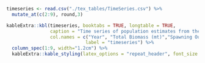 
<!--
moved to exec summary
{r, warning = FALSE, inclue = FALSE}
management <- readxl::read_xlsx("./tables/VRML_management_history.xlsx", sheet = "Management")  %>%
  mutate(across(c(2:13), ~ round(.,3)))
management$Area_landings = c("OFL", "ABC", "Total landings", 
                             "CA rec landings", "OR rec landings", 
                             "WA rec landings","Commercial landings", "Research",
                             "OFL", "ABC", "Total Landings", 
                             "CA rec landings", "Commercial landings", "Research")
colnames(management)[1] = ""



{r, management, results = 'asis'}
kableExtra::kbl(management, booktabs = TRUE, 
  caption = "Annual estimates of total mortality, overfishing limit (OFL), acceptable biological catch (ABC), annual catch limit (ACL) for vermilion. The ABC is equal to the ACL.  Data were obtained from the GEMM reports.",
escape = FALSE) %>%
kableExtra::pack_rows(group_label = paste0("North of 40",intToUtf8(176),"10\' N"), start_row = 1, end_row = 8) %>%
kableExtra::pack_rows(group_label = paste0("South of 40",intToUtf8(176),"10\' N"), start_row = 9, end_row = 14) %>%
  kable_styling(latex_options = "scale_down")


-->

```r
timeseries <- read.csv("./tex_tables/TimeSeries.csv") %>%
  mutate_at(c(2:9), round,3)
```

```r
kableExtra::kbl(timeseries, booktabs = TRUE, longtable = TRUE,
                caption = "Time series of population estimates from the base model.",
                col.names = c("Year", "Total Biomass (mt)","Spawning Output","Total Biomass 4+ (mt)", "Fraction Unfished", "Age-0 Recruits", "Total Mortality (mt)","(1-SPR)/(1-SPR 50\\%)", "Exploitation Rate"),
                             label = "timeseries") %>%
  column_spec(1:9, width="1.2cm") %>%
  kableExtra::kable_styling(latex_options = "repeat_header", font_size = 8)


```


